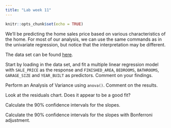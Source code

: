 ```yaml
---
title: "Lab week 11"
---
```


```r
knitr::opts_chunk$set(echo = TRUE)
```

We'll be predicting the home sales price based on various characteristics of the home. For most of our analysis, we can use the same commands as in the univariate regression, but notice that the interpretation may be different.

The data set can be found [here](data/HOME_SALES.csv).

Start by loading in the data set, and fit a multiple linear regression model with `SALE_PRICE` as the response and `FINISHED_AREA`, `BEDROOMS`, `BATHROOMS`, `GARAGE_SIZE` and `YEAR_BUILT` as predictors. Comment on your findings.

Perform an Analysis of Variance using `anova()`. Comment on the results.

Look at the residuals chart. Does it appear to be a good fit?

Calculate the 90% confidence intervals for the slopes.

Calculate the 90% confidence intervals for the slopes with Bonferroni adjustment.
